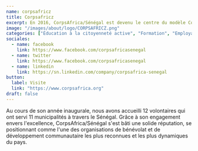 ```yaml
---
name: corpsafricz
title: Corpsafricz
excerpt: En 2016, CorpsAfrica/Sénégal est devenu le centre du modèle CorpsAfrica en Afrique de l'Ouest, établissant le premier programme francophone.
image: "/images/about/logo/CORPSAFRICZ.png"
categories: ["Éducation à la citoyenneté active", "Formation", "Employabilité", "Développement communautaire"]
sociales:
  - name: facebook
    link: https://www.facebook.com/corpsafricasenegal
  - name: twitter
    link: https://www.facebook.com/corpsafricasenegal
  - name: linkedin
    link: https://sn.linkedin.com/company/corpsafrica-senegal
button:
  label: Visite
  link: "https://www.corpsafrica.org"
draft: false
---
```


Au cours de son année inaugurale, nous avons accueilli 12 volontaires qui ont servi 11 municipalités à travers le Sénégal. Grâce à son engagement envers l'excellence, CorpsAfrica/Sénégal s'est bâti une solide réputation, se positionnant comme l'une des organisations de bénévolat et de développement communautaire les plus reconnues et les plus dynamiques du pays.